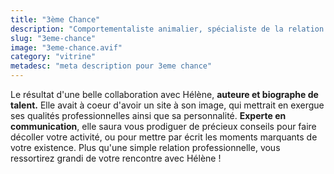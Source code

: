 ```yaml
---
title: "3ème Chance"
description: "Comportementaliste animalier, spécialiste de la relation homme-animal"
slug: "3eme-chance"
image: "3eme-chance.avif"
category: "vitrine"
metadesc: "meta description pour 3eme chance"
---
```


Le résultat d'une belle collaboration avec Hélène, **auteure et biographe de talent.** Elle avait à coeur d'avoir un site à son image, qui mettrait en exergue ses qualités professionnelles ainsi que sa personnalité.
**Experte en communication**, elle saura vous prodiguer de précieux conseils pour faire décoller votre activité, ou pour mettre par écrit les moments marquants de votre existence. Plus qu'une simple relation professionnelle, vous ressortirez grandi de votre rencontre avec Hélène !
